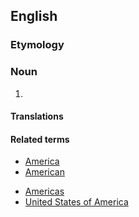 {{also|americanization}}

==English==

===Etymology===
{{suffix|Americanize|ation|lang=en}}

===Noun===
{{en-noun}}

# {{alternative spelling of|Americanisation|lang=en}}

====Translations====
{{trans-see|Americanisation}}

====Related terms====
{{rel-top|terms related to Americanization}}
* [[America]]
* [[American]]
{{rel-mid}}
* [[Americas]]
* [[United States of America]]
{{rel-bottom}}
